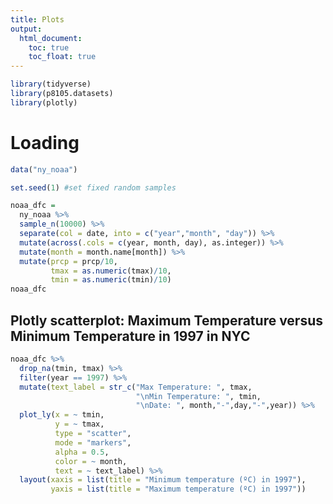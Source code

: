 ```yaml
---
title: Plots 
output: 
  html_document:
    toc: true
    toc_float: true
---
```




```r
library(tidyverse)
library(p8105.datasets)
library(plotly)
```

# Loading 
```r
data("ny_noaa") 
```

```r
set.seed(1) #set fixed random samples

noaa_dfc = 
  ny_noaa %>%
  sample_n(10000) %>%
  separate(col = date, into = c("year","month", "day")) %>%
  mutate(across(.cols = c(year, month, day), as.integer)) %>%
  mutate(month = month.name[month]) %>%
  mutate(prcp = prcp/10, 
         tmax = as.numeric(tmax)/10,
         tmin = as.numeric(tmin)/10) 
noaa_dfc
```


## Plotly scatterplot: Maximum Temperature versus Minimum Temperature in 1997 in NYC 
```r
noaa_dfc %>%
  drop_na(tmin, tmax) %>%
  filter(year == 1997) %>%
  mutate(text_label = str_c("Max Temperature: ", tmax, 
                            "\nMin Temperature: ", tmin, 
                            "\nDate: ", month,"-",day,"-",year)) %>%
  plot_ly(x = ~ tmin, 
          y = ~ tmax,
          type = "scatter",
          mode = "markers",
          alpha = 0.5,
          color = ~ month,
          text = ~ text_label) %>%
  layout(xaxis = list(title = "Minimum temperature (ºC) in 1997"),
         yaxis = list(title = "Maximum temperature (ºC) in 1997"))
```



